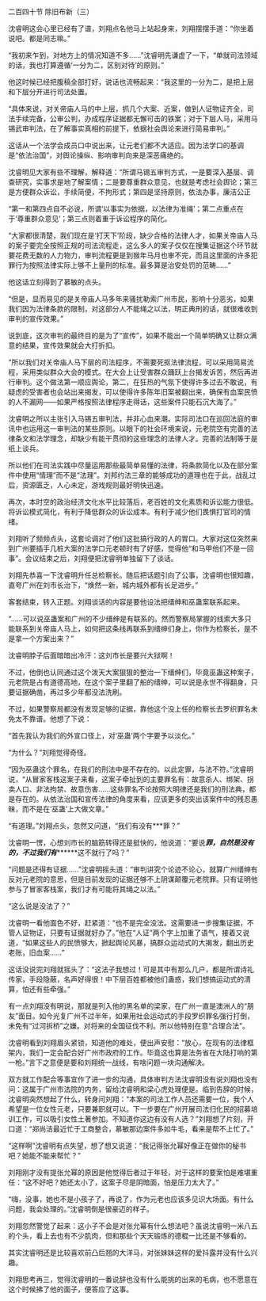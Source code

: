 

二百四十节 除旧布新（三）

沈睿明这会心里已经有了谱，刘翔点名他马上站起身来，刘翔摆摆手道：“你坐着说吧。都是同志嘛。”

“我初来乍到，对地方上的情况知道不多……”沈睿明先谦虚了一下，“单就司法领域的话，我也打算遵循‘一分为二，区别对待’的原则。”

他这时候已经把腹稿全部打好，说话也流畅起来：“我这里的一分为二，是把上层和下层分开进行司法处置。

“具体来说，对关帝庙人马的中上层，抓几个大案、近案，做到人证物证齐全，司法手续完备，公审公判，办成程序证据都无懈可击的铁案；对于下层人马，采用马锡武审判法，在了解事实真相的前提下，依据社会舆论来进行简易审判。”

这话从一个法学会成员口中说出来，让元老们都不大适应。因为法学口的基调是“依法治国”，对舆论操纵、影响审判向来是深恶痛绝的。

沈睿明见大家有些不理解，解释道：“所谓马锡五审判方式，一是要深入基层、调查研究，实事求是地了解案情；二是要尊重群众意见，也就是考虑社会舆论；第三是方便群众诉讼，手续简便，不拘形式；第四是坚持原则，依法办事，廉洁公正

“第一和第四点自不必说，所谓‘以事实为依据，以法律为准绳’；第二点重点在于‘尊重群众意见’；第三点则着重于诉讼程序的简化。

“大家都很清楚，我们现在是‘打天下’阶段，缺少合格的法律人才，如果关帝庙人马的案子要完全按照正规的司法流程走，这么多人的案子仅仅在搜集证据这个环节就要花费无数的人力物力，审判流程更是到猴年马月也审不完，而且这里面的许多犯罪行为按照法律实际上够不上量刑的标准。最多算是治安处罚的范畴……”

他这话立刻得到了慕敏的点头。

“但是，显而易见的是关帝庙人马多年来骚扰勒索广州市民，影响十分恶劣，如果我们因为法律条款的限制，对这部分人不能绳之以法，明正典刑的话，就很难收到审判的宣传效果。”

说到底，这次审判的最终目的是为了“宣传”，如果不能出一个简单明确又让群众满意的结果，宣传效果就会大打折扣。

“所以我们对关帝庙人马下层的司法程序，不需要死抠法律流程，可以采用简易流程，采用类似群众大会的模式。在大会上让受害群众踊跃上台揭发诉苦，然后再进行审判。这个做法第一顺应舆论，第二，在狂热的气氛下使得许多过去不敢说，有疑虑的受害者也会站出来揭发，可以使得许多陈年旧案被翻出来，确保有血案民愤的人不漏网――如果严格按照法律程序走得话，这些案件只能石沉大海了。”

沈睿明之所以主张引入马锡五审判法，并非心血来潮。实际司法口在巡回法庭的审讯中也运用这一审判法的某些原则。以眼下的社会环境来说，元老院空有完善的法律条文和法学理念，却缺少有能干贯彻的这些理念的法律人才。完善的法制等于是纸上谈兵。

所以他们在司法实践中尽量运用那些最简单易懂的法律，将条款简化以及在部分案件中使用“情理”而不是“法理”。刘邦约法三章的能够成功的道理也在于此，战乱过后，资源匮乏，人心未定，游戏规则最好明快迅速。

再次，本时空的政治经济文化水平比较落后，老百姓的文化素质和诉讼能力很低。将诉讼模式简化，有利于降低群众的诉讼成本。有利于减少他们畏惧打官司的情绪。

刘翔听了频频点头，这套论调对了他们这批搞行政的人的胃口。大家对这位突然来到广州要插手几桩大案的法学口元老顿时有了好感，觉得他“和马甲他们不是一回事”。会议结束之后，刘翔便把沈睿明单独留下了谈话。

刘翔先恭喜一下沈睿明升任总检察长。随后把话题引向了公事，沈睿明也很知趣，直夸广州在刘市长治下，“焕然一新，城内城外都有长足进步。”

客套结束，转入正题。刘翔谈话的内容是要他设法把缙绅和巫蛊案联系起来。

“……可以说巫蛊案和广州的不少缙绅是有联系的。然而警察局掌握的线索大多只能联系到关帝庙人马上，如何把这条线再联系到缙绅们身上，你作为检察长，是不是拿一个方案出来？”

沈睿明脖子后面暗暗出冷汗：这刘市长是要兴大狱啊！

不过，他倒也认同通过这个泼天大案狠狠的整治一下缙绅们，毕竟巫蛊这种案子，元老院是占有道德高地，在这个案子里翻了船的缙绅，可以说是永世不得翻身，只要证据确凿，再过多少年都没法洗刷。

不过，如果警察局都没有发现足够的证据，靠他这个没上任的检察长去罗织罪名未免太不靠谱。他想了下说：

“首先我认为我们的外宣口径上，对‘巫蛊’两个字要予以淡化。”

“为什么？”刘翔觉得奇怪。

“因为巫蛊这个罪名，在我们的刑法中是不存在的。以此定罪，与法不符。”沈睿明说，“从冒家客栈这案子来看，这案子牵扯到的主要罪名有：故意杀人、绑架、拐卖人口、非法拘禁、故意伤害……这些罪名不论按照大明律还是我们的刑法典，都是存在的。从依法治国和宣传法律的角度来看，应该更多的突出该案件中的残忍愚昧，而不是在‘巫蛊’上大做文章。”

“有道理。”刘翔点头，忽然又问道，“我们有没有***罪？”

沈睿明一愣，心想刘市长的脑筋转得还是挺快的，他说道：“要说***罪，自然是没有的，不过我们有*********这不就行了吗？”

“问题是还得有证据……”沈睿明摇头道：“审判讲究个论迹不论心，就算广州缙绅有反对元老院的意思，但是目前发现的证据还够不上阴谋颠覆元老院罪。只有证明他参与了冒家客栈案，我们才有可能将其绳之以法。”

“这么说是没法了？”

沈睿明一看他面色不好，赶紧道：“也不是完全没法。这需要进一步搜集证据，不管人证物证，只要有证据就好办了。”他在“人证”两个字上加重了语气，接着又说道，“如果这些人的民愤够大，掀起舆论风暴，搞群众运动式的大揭发，翻出历史老账，旧血案……”

这话没说完刘翔就摇头了：“这法子我想过！可是其中有那么几户，都是所谓诗礼传家，手段隐蔽，名声好得很！中下层百姓都被他们蛊惑，我们想搞运动式的清算，怕还有些牵强。”

有一点刘翔没有明说，那就是列入他的黑名单的梁家，在广州一直是澳洲人的“朋友”面目。如今光复广州不过半年，如果用社会运动式的手段罗织罪名强行打倒，未免有“过河拆桥”之嫌。对将来的全国征伐不利。所以他特别在意“合理合法”。

沈睿明看到刘翔眉头紧锁，知道他的难处，便出声安慰：“放心，在现有的法律框架内，我们一定会配合好广州市政府的工作。毕竟这也算是法务省在大陆打响的第一枪。”言下之意便是要和刘翔统一战线，有啥问题一块沟通解决。

双方就工作配合等事宜作了进一步的沟通，具体审判方法沈睿明没有说刘翔也没有问：这属于广州市法院的内务，留给沈睿明和梁心虎处理便是。临到告辞的时候，沈睿明突然想起了什么，转身问刘翔：“本案的司法工作人员还需要一位，我个人希望是一位女性元老，只要兼职就可以。下一步要在广州开展司法归化民的招募培训工作，可以吸引女性土著参加。不知道你这边有没有人选？”刘翔想了片刻，开口道：“郑尚洁最近忙于工商整合，慕敏那边案件多如牛毛，看来是帮不上忙了。”

“这样啊”沈睿明有点失望，想了想又说道：“我记得张允幂好像正在做你的秘书吧？她能不能来帮忙？”

刘翔刚才没有提张允幂的原因是他觉得后者过于年轻，对于这样的要案怕是难堪重任：“这不好吧？她还太小了，这案子尽是阴暗面，怕是压力太大了。”

“嗨，没事，她也不是小孩子了，再说了，作为元老也应该多见识大场面。有什么问题，我会处理的。”沈睿明倒是很豪迈的样子。

刘翔忽然警觉了起来：这小子不会是对张允幂有什么想法吧？虽说沈睿明一米八五的个头，看上去也有不少肌肉，但和那些个天天锻炼的德棍一比还是不够看的。

其实沈睿明还是比较喜欢前凸后翘的大洋马，对张妹妹这样的爱抖露并没有什么兴趣。

刘翔思考再三，觉得沈睿明的一番说辞也没有什么能挑的出来的毛病，也不愿意在这个时候拂了他的面子，便答应了这事。

